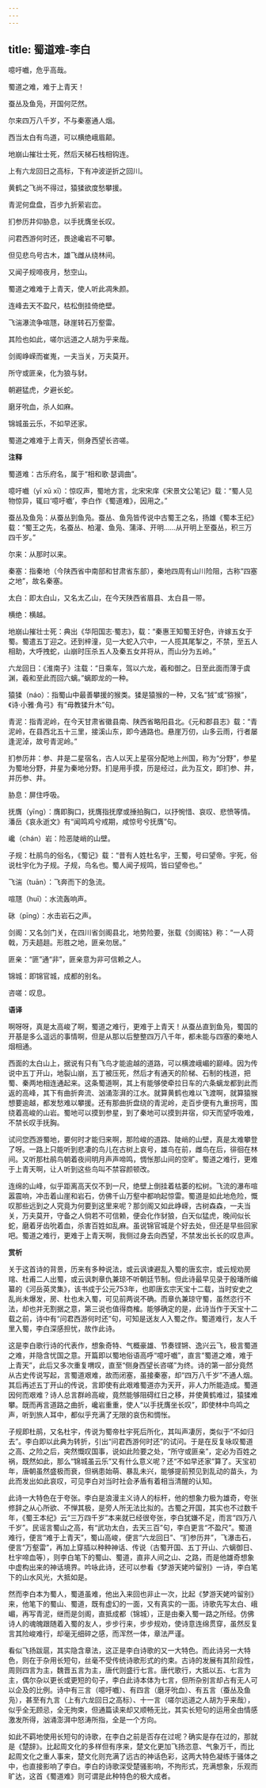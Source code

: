 ```yaml
---
---
---
```

title: 蜀道难-李白
---

噫吁嚱，危乎高哉。

蜀道之难，难于上青天！

蚕丛及鱼凫，开国何茫然。

尔来四万八千岁，不与秦塞通人烟。

西当太白有鸟道，可以横绝峨眉颠。

地崩山摧壮士死，然后天梯石栈相钩连。

上有六龙回日之高标，下有冲波逆折之回川。

黄鹤之飞尚不得过，猿猱欲度愁攀援。

青泥何盘盘，百步九折萦岩峦。

扪参历井仰胁息，以手抚膺坐长叹。

问君西游何时还，畏途巉岩不可攀。

但见悲鸟号古木，雄飞雌从绕林间。

又闻子规啼夜月，愁空山。

蜀道之难难于上青天，使人听此凋朱颜。

连峰去天不盈尺，枯松倒挂倚绝壁。

飞湍瀑流争喧豗，砯崖转石万壑雷。

其险也如此，嗟尔远道之人胡为乎来哉。

剑阁峥嵘而崔嵬，一夫当关，万夫莫开。

所守或匪亲，化为狼与豺。

朝避猛虎，夕避长蛇。

磨牙吮血，杀人如麻。

锦城虽云乐，不如早还家。

蜀道之难难于上青天，侧身西望长咨嗟。

**注释**

蜀道难：古乐府名，属于“相和歌·瑟调曲”。

噫吁嚱（yī xū xī）：惊叹声，蜀地方言，北宋宋庠《宋景文公笔记》载：“蜀人见物惊异，辄曰‘噫吁嚱’，李白作《蜀道难》，因用之。”

蚕丛及鱼凫：从蚕丛到鱼凫。蚕丛、鱼凫皆传说中古蜀王之名，扬雄《蜀本王纪》载：“蜀王之先，名蚕丛、柏灌、鱼凫、蒲泽、开明……从开明上至蚕丛，积三万四千岁。”

尔来：从那时以来。

秦塞：指秦地（今陕西省中南部和甘肃省东部），秦地四周有山川险阻，古称“四塞之地”，故名秦塞。

太白：即太白山，又名太乙山，在今天陕西省眉县、太白县一带。

横绝：横越。

地崩山摧壮士死：典出《华阳国志·蜀志》，载：“秦惠王知蜀王好色，许嫁五女于蜀。蜀遣五丁迎之。还到梓潼，见一大蛇入穴中，一人揽其尾掣之，不禁，至五人相助，大呼拽蛇，山崩时压杀五人及秦五女并将从，而山分为五岭。”

六龙回日：《淮南子》注载：“日乘车，驾以六龙，羲和御之。日至此面而薄于虞渊，羲和至此而回六螭。”螭即龙的一种。

猿猱（náo）：指蜀山中最善攀援的猴类。猱是猿猴的一种，又名“狨”或“猕猴”，《诗·小雅·角弓》有“毋教猱升木”句。

青泥：指青泥岭，在今天甘肃省徽县南、陕西省略阳县北。《元和郡县志》载：“青泥岭，在县西北五十三里，接溪山东，即今通路也。悬崖万仞，山多云雨，行者屡逢泥淖，故号青泥岭。”

扪参历井：参、井是二星宿名，古人以天上星宿分配地上州国，称为“分野”，参星为蜀地分野，井星为秦地分野。扪是用手摸，历是经过，此为互文，即扪参、井，并历参、井。

胁息：屏住呼吸。

抚膺（yīng）：膺即胸口，抚膺指抚摩或捶拍胸口，以抒惋惜、哀叹、悲愤等情。潘岳《哀永逝文》有“闻鸣鸡兮戒期，咸惊号兮抚膺”句。

巉（chán）岩：险恶陡峭的山壁。

子规：杜鹃鸟的俗名，《蜀记》载：“昔有人姓杜名宇，王蜀，号曰望帝。宇死，俗说杜宇化为子规。子规，鸟名也。蜀人闻子规鸣，皆曰望帝也。”

飞湍（tuān）：飞奔而下的急流。

喧豗（huī）：水流轰响声。

砯（pīng）：水击岩石之声。

剑阁：又名剑门关，在四川省剑阁县北，地势险要，张载《剑阁铭》称：“一人荷戟，万夫趦趄。形胜之地，匪亲勿居。”

匪亲：“匪”通“非”，匪亲意为非可信赖之人。

锦城：即锦官城，成都的别名。

咨嗟：叹息。

**语译**

啊呀呀，真是太高峻了啊，蜀道之难行，更难于上青天！从蚕丛直到鱼凫，蜀国的开基是多么遥远的事情啊，但是从那以后整整四万八千年，都未能与四塞的秦地人烟相通。

西面的太白山上，据说有只有飞鸟才能逾越的道路，可以横渡峨嵋的巅峰。因为传说中五丁开山，地裂山崩，五丁被压死，然后才有通天的阶梯、石制的栈道，把蜀、秦两地相连通起来。这条蜀道啊，其上有能够使牵拉日车的六条螭龙都到此而返的高峰，其下有曲折奔流、汹涌澎湃的江水。就算黄鹤也难以飞渡啊，就算猿猴想要逾越，都发愁难以攀援。还有那曲折盘绕的青泥岭，走百步便有九重拐弯，围绕着高峻的山岩。蜀地可以摸到参星，到了秦地可以摸到井宿，仰天而望呼吸难，不禁长叹手抚胸。

试问您西游蜀地，要何时才能归来啊，那险峻的道路、陡峭的山壁，真是太难攀登了呀。一路上只能听到悲凄的鸟儿在古树上哀号，雄鸟在前，雌鸟在后，徘徊在林间。又听那杜鹃鸟朝着夜间明月声声啼鸣，惆怅那山间的空旷。蜀道之难行，更难于上青天啊，让人听到这些鸟叫不禁容颜顿改。

连绵的山峰，似乎距离高天仅不到一尺，绝壁上倒挂着枯萎的松树。飞流的瀑布喧嚣震响，冲击着山崖和岩石，仿佛千山万壑中都响起惊雷。蜀道是如此地危险，慨叹那些远到之人究竟为何要到这里来呢？那剑阁又如此峥嵘，古树森森，一夫当关，万夫莫开，守备之人倘若不可信赖，便会化作豺狼，白天似猛虎，晚间似长蛇，磨着牙齿吮着血，杀害百姓如乱麻。虽说锦官城是个好去处，但还是早些回家吧。蜀道之难行，更难于上青天啊，我侧过身去向西望，不禁发出长长的叹息声。

**赏析**

关于这首诗的背景，历来有多种说法，或云讽谏避乱入蜀的唐玄宗，或云规劝房琯、杜甫二人出蜀，或云讽刺章仇兼琼不听朝廷节制。但此诗最早见录于殷璠所编纂的《河岳英灵集》，该书成于公元753年，也即唐玄宗天宝十二载，当时安史之乱尚未爆发，房、杜也未入蜀，可见前两说不确。而章仇兼琼守蜀，虽然恣行不法，却也并无割据之意，第三说也值得商榷。能够确定的是，此诗当作于天宝十二载之前，诗中有“问君西游何时还”句，可知是送友人入蜀之作。蜀道难行，友人千里入蜀，李白深感担忧，故作此诗。

这是李白歌行诗的代表作，想象奇特、气概豪雄、节奏铿锵、逸兴云飞，极言蜀道之难，并隐含忧国之意。开篇即以蜀地俗语高呼“噫吁嚱”，直言“蜀道之难，难于上青天”，此后又多次重复喟叹，直至“侧身西望长咨嗟”为终。诗的第一部分竟然从古史传说写起，言蜀道艰难，故而闭塞，虽接秦塞，却“四万八千岁”不通人烟。其后再述五丁开山的传说，言即使有此艰难蜀道亦为天开，非人力所能造成。蜀道因何而艰难？诗人总言群岭高峻，竟然能够阻碍红日之移，并使黄鹤难过，猿猱难攀。既而再言道路之曲折，巉岩重重，使人“以手抚膺坐长叹”，即使林中鸟鸣之声，听到旅人耳中，都似乎充满了无限的哀伤和惆怅。

子规即杜鹃，又名杜宇，传说为蜀帝杜宇死后所化，其叫声凄厉，类似于“不如归去”。李白即以此典为转折，引出“问君西游何时还”的试问。于是在反复咏叹蜀道之高、之险之后，突然慨叹国事，说如此险要之处，“所守或匪亲”，定必为百姓之祸，既然如此，那么“锦城虽云乐”又有什么意义呢？还“不如早还家”算了。天宝初年，唐朝虽然盛极而衰，但祸患始萌、暴乱未兴，能够提前预见到乱动的苗头，为此而发出如此哀叹，可见李白对当时社会矛盾有着相当清醒的认知。

此诗一大特色在于夸张。李白是浪漫主义诗人的标杆，他的想象力极为雄奇，夸张修辞之从心所欲、不惮其极，是旁人所无法比拟的。古蜀之开国，其实也不过数千年，《蜀王本纪》云“三万四千岁”本来就已经很夸张，李白犹嫌不足，而言“四万八千岁”。民谣言蜀山之高，有“武功太白，去天三百”句，李白更言“不盈尺”。蜀道难行，便言“难于上青天”，蜀山高峻，便言“六龙回日”、“扪参历井”，飞瀑击石，便言“万壑雷”，再加上穿插以种种神话、传说（古蜀开国、五丁开山、六螭御日、杜宇啼血等），则李白笔下的蜀山、蜀道，直非人间之山、之路，而是他雄奇想象中虚构出来的神话境界。吟咏此诗，还可以参看《梦游天姥吟留别》一诗，李白笔下的山水风光，大抵如是。

然而李白本为蜀人，蜀道虽难，他出入来回也非止一次，比起《梦游天姥吟留别》来，他笔下的蜀山、蜀道，既有虚幻的一面，又有真实的一面。诗歌先写太白、峨嵋，再写青泥，继而是剑阁，直抵成都（锦城），正是由秦入蜀一路之所经。仿佛诗人的魂魄跟随着入蜀的友人，步步行来，步步规劝，使诗意连绵贯穿，虽然反复言其险峻难行，却毫无细碎之感，而浑然一体，章法严谨。

看似飞扬跋扈，其实隐含章法，这正是李白诗歌的又一大特色。而此诗另一大特色，则在于杂用长短句，丝毫不受传统诗歌形式的约束。古诗的发展有其阶段性，周则四言为主，魏晋五言为主，唐代则盛行七言。唐代歌行，大抵以五、七言为主，偶尔杂以更长或更短的句子，李白此诗本体为七言，但所杂别言却占有无人可以企及的比例。诗中有三言（噫吁嚱）、有四言（磨牙吮血）、有五言（蚕丛及鱼凫），甚至有九言（上有六龙回日之高标）、十一言（嗟尔远道之人胡为乎来哉），似乎全无顾忌，全无拘束，但通篇读来却又顺畅无比，其实长短句的运用全由情感激发所得，汹涌澎湃中怒涛所指，全是一个方向。

如此不羁地使用长短句的诗歌，在李白之前是否存在过呢？确实是存在过的，那就是《楚辞》。比起周文化的多样但有序来，楚文化更加飞扬恣意、气象万千，而比起周文化之重人事来，楚文化则充满了远古的神话色彩，这两大特色凝练于骚体之中，也直接影响了李白。李白的诗歌深受楚骚影响，不拘形式，充满想象，乐观而旷达，这首《蜀道难》则可谓是此种特色的极大成者。